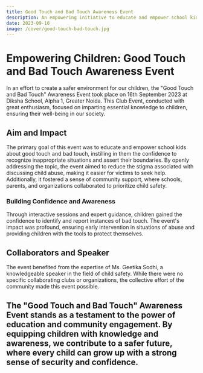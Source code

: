 ```yaml
---
title: Good Touch and Bad Touch Awareness Event
description: An empowering initiative to educate and empower school kids about personal safety and boundaries.
date: 2023-09-16
image: /cover/good-touch-bad-touch.jpg
---
```


# Empowering Children: Good Touch and Bad Touch Awareness Event

In an effort to create a safer environment for our children, the "Good Touch and Bad Touch" Awareness Event took place on 16th September 2023 at Diksha School, Alpha 1, Greater Noida. This Club Event, conducted with great enthusiasm, focused on imparting essential knowledge to children, ensuring their well-being in our society.

## Aim and Impact

The primary goal of this event was to educate and empower school kids about good touch and bad touch, instilling in them the confidence to recognize inappropriate situations and assert their boundaries. By openly addressing the topic, the event aimed to reduce the stigma associated with discussing child abuse, making it easier for victims to seek help. Additionally, it fostered a sense of community support, where schools, parents, and organizations collaborated to prioritize child safety.

### Building Confidence and Awareness

Through interactive sessions and expert guidance, children gained the confidence to identify and report instances of bad touch. The event's impact was profound, ensuring early intervention in situations of abuse and providing children with the tools to protect themselves.

## Collaborators and Speaker

The event benefited from the expertise of Ms. Geetika Sodhi, a knowledgeable speaker in the field of child safety. While there were no specific collaborating clubs or organizations, the collective effort of the community made this event possible.

The "Good Touch and Bad Touch" Awareness Event stands as a testament to the power of education and community engagement. By equipping children with knowledge and awareness, we contribute to a safer future, where every child can grow up with a strong sense of security and confidence.
---